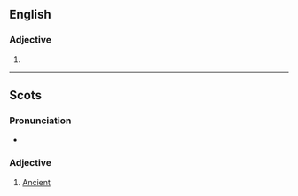 ==English==

===Adjective===
{{en-adj}}

# {{obsolete form of|ancient}}
----
==Scots==

===Pronunciation===
* {{IPA|/ˈanʃənt/|lang=sco}}

===Adjective===
{{sco-adj}}

# [[ancient|Ancient]]